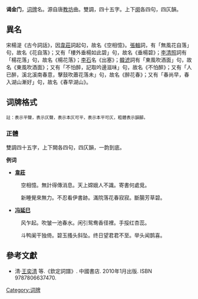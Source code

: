 '''谒金门'''，[[词牌|词牌]]名。源自唐[[教坊|教坊]]曲。雙調，四十五字。上下[[阕|阕]]各四句，四仄韻。

==異名==
宋楊湜《古今詞話》，因[[韋莊|韋莊]]詞起句，故名《空相憶》。[[張輯|張輯]]詞，有「無風花自落」句，故名《花自落》；又有「樓外垂楊如此碧」句，故名《垂楊碧》；[[李清照|李清照]]詞有「楊花落」句，故名《楊花落》；[[李石|李石]]名《出塞》；[[韓淲|韓淲]]詞有「東風吹酒面」句，故名《東風吹酒面》；又有「不怕醉，記取吟邊滋味」句，故名《不怕醉》；又有「人已醉，溪北溪南春意，擊鼓吹蕭花落未」句，故名《醉花春》；又有「春尚早，春入湖山漸好」句，故名《春早湖山》。

== 词牌格式 ==
{{Wikisource}}
<span style="font-size:smaller;">註：{{平仄|平}}表示平聲，{{平仄|仄}}表示仄聲，{{平仄|[仄]}}表示本仄可平，{{平仄|[平]}}表示本平可仄，粗體表示韻腳。</span>

=== 正體 ===
雙調四十五字，上下闕各四句，四仄韻，一韵到底。

{{quote|
{{平仄|[平][平]'''仄'''。[仄]仄[平]平[平]'''仄'''。[仄]仄[平]平平仄'''仄'''。[仄][平]平[仄]'''仄'''。

[仄]仄[平]平[平]'''仄'''。[仄]仄[平]平[平]'''仄'''。[仄]仄[平]平平仄'''仄'''。[仄][平]平[仄]'''仄'''。}}
}}

'''例词'''

*'''[[韋莊|韋莊]]'''
:空相憶。無計得傳消息。天上嫦娥人不識。寄書何處覓。

:新睡覺來無力。不忍看伊書跡。滿院落花春寂寂。斷腸芳草碧。

*'''[[冯延巳|冯延巳]]'''
:风乍起。吹皱一池春水。闲引鸳鸯香径裡。手挼红杏蕊。

:斗鸭阑干独倚。碧玉搔头斜坠。终日望君君不至。举头闻鹊喜。

== 參考文獻 ==
*清·[[王奕清|王奕清]] 等.《欽定詞譜》. 中國書店. 2010年1月出版. ISBN 9787806637470.


{{詞牌}}
[[Category:词牌|Category:词牌]]